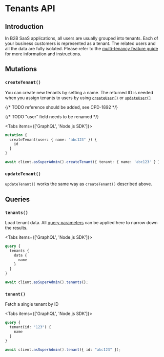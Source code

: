 
# Tenants API

## Introduction

In B2B SaaS applications, all users are usually grouped into tenants. Each of your business customers is represented as
a tenant. The related users and all the data are fully isolated. Please refer to
the [multi-tenancy feature guide](/multi-tenancy) for more information and instructions.

## Mutations

### `createTenant()`

You can create new tenants by setting a name. The returned ID is needed when you assign tenants to users by using
[`createUser()`](/user-management/api#createuser) or [`updateUser()`](/user-management/api#updateuser)

{/* TODO reference should be added, see CPD-1892 */}

{/* TODO "user" field needs to be renamed */}

<Tabs items={['GraphQL', 'Node.js SDK']}><Tab>

```graphql
mutation {
  createTenant(user: { name: "abc123" }) {
    id
  }
}
```

</Tab><Tab>
```ts
await client.asSuperAdmin().createTenant({ tenant: { name: 'abc123' } });
```
</Tab></Tabs>

### `updateTenant()`

`updateTenant()` works the same way as `createTenant()` described above.

## Queries

### `tenants()`

Load tenant data. All [query parameters](/development-guides/graphql-basics-api) can be applied here to narrow down the results.

<Tabs items={['GraphQL', 'Node.js SDK']}><Tab>

```graphql
query {
  tenants {
    data {
      name
    }
  }
}
```

</Tab><Tab>
```ts
await client.asSuperAdmin().tenants();
```
</Tab></Tabs>

### `tenant()`

Fetch a single tenant by ID

<Tabs items={['GraphQL', 'Node.js SDK']}><Tab>

```graphql
query {
  tenant(id: "123") {
    name
  }
}

```

</Tab><Tab>
```ts
await client.asSuperAdmin().tenant({ id: "abc123" });
```
</Tab></Tabs>
